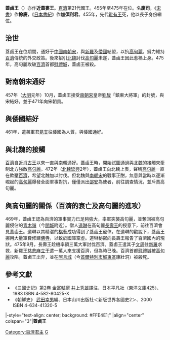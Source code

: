 {{朝鮮半島君王
| 名稱=蓋鹵王
| 百濟代數=21
| 前任=[[毗有王|毗有王]]
| 繼任=[[文周王|文周王]]
| 畫像=[[File:Baekje-monarchs(20-26).PNG|200px]]
| 說明=《[[三國史記|三國史記]]》中的百濟世系
| 在位=455年—475年
| 年號=
| 姓名=餘慶司
| 封號=
| 字=
| 號=
| 別名=近蓋婁王、加須利君
| 出生年=？
| 立世子=
| 逝世年=475年
| 廟號=
| 諡號=
| 陵墓=
| 父親=[[毗有王|毗有王]]
| 母親=
| 嫡母=
| 皇后=
| 王后=
| 王妃=
| 妃=
| 嫡子=[[文周王|文周王]]
| 庶子=
| 嫡女=
| 庶女=
| 注釋=
|}}
{{Infobox Korean name
|hangul=개로왕, 근개루왕
|hanja=蓋鹵王, 近蓋婁王
|rr=Gaero-wang, Geungaeru-wang
|mr=Kaero-wang
}}
'''蓋鹵王'''（{{bd|？||475年||CatIdx=S蓋}}）亦作'''近蓋婁王'''。[[百濟|百濟]]第21代國王。455年至475年在位。名'''慶司'''，《[[宋書|宋書]]》作'''餘慶'''，《[[日本書紀|日本書紀]]》作'''加須利君'''。455年，先代[[毗有王|毗有王]]死，他以長子身份繼位。

== 治世 ==

蓋鹵王在位期間，通好于[[中國|中國]][[南朝宋|南朝宋]]，與[[新羅|新羅]]及[[倭國|倭國]]結盟，以抗[[高句麗|高句麗]]。努力維持[[百濟|百濟]]傳統的外交政策。後來招引[[北魏|北魏]]討伐[[高句麗|高句麗]]未遂，蓋鹵王因此惹禍上身。475年，高句麗攻破[[百濟|百濟]]首都[[慰禮城|慰禮城]]，蓋鹵王被殺。

== 對南朝宋通好 ==
457年（[[大明_(刘宋)|大明]]元年）10月，蓋鹵王接受[[南朝宋|南朝宋]]皇帝[[劉駿|劉駿]]「鎮東大將軍」的封號，與宋結好。並于471年向宋朝貢。

== 與倭國結好 ==

461年，遣弟軍君[[昆支|昆支]]往倭國為人質，與倭國通好。

== 與北魏的接觸 ==

[[百濟|百濟]]自[[近肖古王|近肖古王]]以來一直與[[南朝|南朝]]通好。蓋鹵王時，開始試圖通過與[[北魏|北魏]]的接觸來牽制北方強敵[[高句麗|高句麗]]。472年（[[北魏|北魏]][[延兴_(北魏)|延興]]2年），蓋鹵王向北魏上表，聲稱[[高句麗|高句麗]]一直在欺壓[[百濟|百濟]]，希望北魏加以討伐。但北魏與[[南朝宋|南朝宋]]的戰事正酣，無意與當時以逐漸崛起的[[高句麗|高句麗]]爆發全面軍事對抗，僅僅派出[[邵安|邵安]]為使者，前往調查情況，並斥責高句麗。

== 與高句麗的關係（百濟的衰亡及高句麗的進攻） ==

469年，蓋鹵王認為百濟的軍事實力已足夠強大，率軍突襲高句麗，並奪回被高句麗侵佔的[[青木嶺|青木嶺]]（今[[開城|開城]]附近）。僧人[[道琳|道琳]]在高句麗[[長壽王|長壽王]]的授意下，前往百濟會見蓋鹵王。道琳以其精湛的[[圍棋|棋]]藝成功得到了蓋鹵王寵倖。在道琳的勸說下，蓋鹵王挪用大量軍費修建[[佛寺|佛寺]]，以致於國庫空虛。道琳秘密向長壽王報告了百濟國內的現狀。475年9月，長壽王趁機率領三萬大軍討伐百濟。蓋鹵王遣其子[[文周王|文周]]往[[新羅|新羅]]求救，新羅王[[慈悲麻立干|慈悲麻立干]]遣一萬人來支援百濟，但為時已晚。百濟首都[[慰禮城|慰禮城]]被[[高句麗|高句麗]]攻陷。蓋鹵王出奔，並在[[阿且城|阿且城]]（今[[首爾特別市|首爾特別市]][[城東區_(首爾特別市)|城東區]]康壯洞）被殺死。

== 參考文獻 ==
* 《三國史記》第2卷 [[金富軾|金富軾]]撰 [[井上秀雄|井上秀雄]]譯注、日本平凡社〈東洋文庫425〉、1983 ISBN 4-582-80425-X 
* 《朝鮮史》 [[武田幸男|武田幸男]]編、日本山川出版社＜新版世界各國史2＞、2000　ISBN 4-634-41320-5 


{{start box}}
|-style="text-align: center; background: #FFE4E1;"
|align="center" colspan="3"|'''蓋鹵王'''
{{s-before|[[毗有王|毗有王]]}}
{{s-title|[[百濟|百濟]]國王|455年—475年}}
{{s-after|[[文周王|文周王]]}}
{{end box}}
{{百济君主}}


[[Category:百濟君主|Category:百濟君主]]
[[Category:朝鮮半島被處決者|G]]